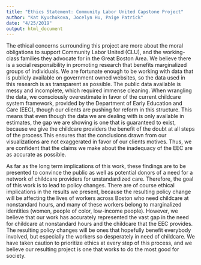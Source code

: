 ```yaml
---
title: "Ethics Statement: Community Labor United Capstone Project"
author: "Kat Kyuchukova, Jocelyn Hu, Paige Patrick"
date: "4/25/2019"
output: html_document
---
```


The ethical concerns surrounding this project are more about the moral obligations to support Community Labor United (CLU), and the working-class families they advocate for in the Great Boston Area. We believe there is a social responsibility in promoting research that benefits marginalized groups of individuals. We are fortunate enough to be working with data that is publicly available on government owned websites, so the data used in this research is as transparent as possible. The public data available is messy and incomplete, which required immense cleaning. When wrangling the data, we consciously overestimate in favor of the current childcare system framework, provided by the Department of Early Education and Care (EEC), though our clients are pushing for reform in this structure. This means that even though the data we are dealing with is only available in estimates, the gap we are showing is one that is guaranteed to exist, because we give the childcare providers the benefit of the doubt at all steps of the process.This ensures that the conclusions drawn from our visualizations are not exaggerated in favor of our clients motives. Thus, we are confident that the claims we make about the inadequacy of the EEC are as accurate as possible.


As far as the long term implications of this work, these findings are to be presented to convince the public as well as potential donors of a need for a network of childcare providers for unstandardized care. Therefore, the goal of this work is to lead to policy changes. There are of course ethical implications in the results we present, because the resulting policy change will be affecting the lives of workers across Boston who need childcare at nonstandard hours, and many of these workers belong to marginalized identities (women, people of color, low-income people). However, we believe that our work has accurately represented the vast gap in the need for childcare at nonstandard hours and the childcare that the EEC provides. The resulting policy changes will be ones that hopefully benefit everybody involved, but especially the workers so desperately in need of childcare. We have taken caution to prioritize ethics at every step of this process, and we believe our resulting project is one that works to do the most good for society. 
